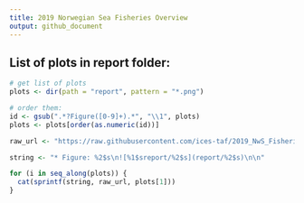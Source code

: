 ```yaml
---
title: 2019 Norwegian Sea Fisheries Overview
output: github_document
---
```


## List of plots in report folder:

```r
# get list of plots
plots <- dir(path = "report", pattern = "*.png")

# order them:
id <- gsub(".*?Figure([0-9]+).*", "\\1", plots)
plots <- plots[order(as.numeric(id))]

raw_url <- "https://raw.githubusercontent.com/ices-taf/2019_NwS_FisheriesOverview/taf/"

string <- "* Figure: %2$s\n![%1$sreport/%2$s](report/%2$s)\n\n"

for (i in seq_along(plots)) {
  cat(sprintf(string, raw_url, plots[1]))
}
```




